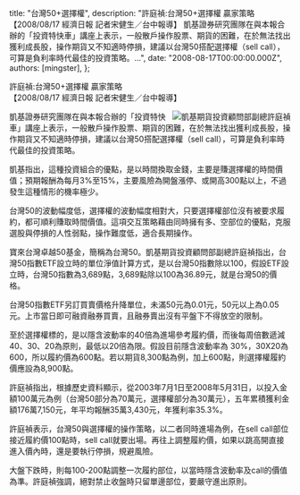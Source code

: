
  title: "台灣50+選擇權",
  description: "許庭禎:台灣50+選擇權 贏家策略【2008/08/17 經濟日報 記者宋健生／台中報導】 凱基證券研究團隊在與本報合辦的「投資特快車」講座上表示，一般散戶操作股票、期貨的困難，在於無法找出獲利成長股，操作期貨又不知適時停損，建議以台灣50搭配選擇權（sell call），可算是負利率時代最佳的投資策略。...",
  date: "2008-08-17T00:00:00.000Z",
  authors: [mingster],
};

<p>許庭禎:台灣50+選擇權 贏家策略<br />【2008/08/17 經濟日報 記者宋健生／台中報導】
<p><img src="/img/4475730-1918546.JPG" alt="凱基期貨投資顧問部副總許庭禎" align="right" />凱基證券研究團隊在與本報合辦的「投資特快車」講座上表示，一般散戶操作股票、期貨的困難，在於無法找出獲利成長股，操作期貨又不知適時停損，建議以台灣50搭配選擇權（sell call），可算是負利率時代最佳的投資策略。</p>
<p>凱基指出，這種投資組合的優點，是以時間換取金錢，主要是賺選擇權的時間價值；預期報酬為每月3%至15%，主要風險為開盤漲停、或開高300點以上，不過發生這種情形的機率極少。</p>
<p>台灣50的波動幅度低，選擇權的波動幅度相對大，只要選擇權部位沒有被要求履約，都可順利賺取時間價值。這項交互策略藉由同時擁有多、空部位的優點，克服選股與停損的人性弱點，操作難度低，適合長期操作。</p>
<p>寶來台灣卓越50基金，簡稱為台灣50。凱基期貨投資顧問部副總許庭禎指出，台灣50指數ETF設立時的單位淨值計算方式，是以台灣50指數除以100，假設ETF設立時，台灣50指數為3,689點，3,689點除以100為36.89元，就是台灣50的價格。</p>
<p>台灣50指數ETF另訂買賣價格升降單位，未滿50元為0.01元，50元以上為0.05元。上市當日即可融資融券買賣，且融券賣出沒有平盤下不得放空的限制。</p>
<p>至於選擇權標的，是以隱含波動率的40倍為進場參考履約價，而後每周倍數遞減40、30、20為原則，最低以20倍為限。假設目前隱含波動率為 30%，30X20為600，所以履約價為600點。若以期貨8,300點為例，加上600點，則選擇權履約價應設為8,900點。</p>
<p>許庭禎指出，根據歷史資料顯示，從2003年7月1日至2008年5月31日，以投入金額100萬元為例（台灣50部分為70萬元，選擇權部分為30萬元），五年累積獲利金額176萬7,150元，年平均報酬35萬3,430元，年獲利率35.3%。</p>
<p>許庭禎表示，台灣50與選擇權的操作策略，以二者同時進場為例，在sell call部位接近履約價100點時，sell call就要出場。再往上調整履約價，如果以跳高開直接進入價內時，還是要執行停損，規避風險。</p>
<p>大盤下跌時，則每100-200點調整一次履約部位，以當時隱含波動率及call的價值為準。許庭禎強調，絕對禁止收盤時只留單邊部位，要嚴守進出原則。</p>
